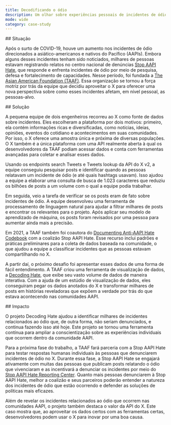 ```yaml
---
title: Decodificando o ódio
description: Um olhar sobre experiências pessoais de incidentes de ódio durante a COVID-19
mode: wide
category: case-study
---
```


<div id="situation">
  ## Situação
</div>

Após o surto de COVID-19, houve um aumento nos incidentes de ódio direcionados a asiático-americanos e nativos do Pacífico (AAPIs). Embora alguns desses incidentes tenham sido noticiados, milhares de pessoas estavam registrando relatos no centro nacional de denúncias [Stop AAPI Hate](https://stopaapihate.org/), que responde e enfrenta incidentes de ódio por meio de pesquisa, defesa e fortalecimento de capacidades. Nesse período, foi fundada a [The Asian American Foundation (TAAF)](https://www.taaf.org/). Essa organização se tornou a força motriz por trás da equipe que decidiu aproveitar o X para oferecer uma nova perspectiva sobre como esses incidentes afetam, em nível pessoal, as pessoas-alvo.

<div id="solution">
  ## Solução
</div>

A pequena equipe de dois engenheiros recorreu ao X como fonte de dados sobre incidentes. Eles escolheram a plataforma por dois motivos: primeiro, ela contém informações ricas e diversificadas, como notícias, ideias, opiniões, eventos do cotidiano e acontecimentos em suas comunidades. Por isso, o X oferece uma amostra única e próxima de diversas populações. O X também é a única plataforma com uma API realmente aberta à qual os desenvolvedores da TAAF podiam acessar dados e conta com ferramentas avançadas para coletar e analisar esses dados. 

Usando os endpoints search Tweets e Tweets lookup da API do X v2, a equipe conseguiu pesquisar posts e identificar quando as pessoas relatavam um incidente de ódio (e até quais hashtags usavam). Isso ajudou a equipe a elaborar uma consulta de busca de 1.023 caracteres que reduziu os bilhões de posts a um volume com o qual a equipe podia trabalhar. 

Em seguida, veio a tarefa de verificar se os posts eram de fato sobre incidentes de ódio. A equipe desenvolveu uma ferramenta de processamento de linguagem natural para ajudar a filtrar milhares de posts e encontrar os relevantes para o projeto. Após aplicar seu modelo de aprendizado de máquina, os posts foram revisados por uma pessoa para aumentar ainda mais a precisão. 

Em 2021, a TAAF também foi coautora do [Documenting Anti-AAPI Hate Codebook](https://stopaapihate.org/wp-content/uploads/2021/12/SAH-x-TAAF-Codebook-FINAL-2021-08-19.pdf) com a coalizão Stop AAPI Hate. Esse recurso inclui padrões e práticas preliminares para a coleta de dados baseada na comunidade, o que ajudou a equipe a classificar incidentes que as pessoas estavam compartilhando no X. 

A partir daí, o próximo desafio foi apresentar esses dados de uma forma de fácil entendimento. A TAAF criou uma ferramenta de visualização de dados, a [Decoding Hate](https://decodinghate.taaf.org/), que exibe seu vasto volume de dados de maneira interativa. Com a ajuda de um estúdio de visualização de dados, eles conseguiram pegar os dados anotados do X e transformar milhares de posts em histórias reveladoras que expõem a verdade por trás do que estava acontecendo nas comunidades AAPI.

<div id="impact">
  ## Impacto
</div>

O projeto Decoding Hate ajudou a identificar milhares de incidentes relacionados ao ódio que, de outra forma, não seriam denunciados, e continua fazendo isso até hoje. Este projeto se tornou uma ferramenta contínua para ampliar a conscientização sobre as experiências individuais que ocorrem dentro da comunidade AAPI.

Para a próxima fase do trabalho, a TAAF fará parceria com a Stop AAPI Hate para testar respostas humanas individuais às pessoas que denunciarem incidentes de ódio no X. Durante essa fase, a Stop AAPI Hate se engajará ativamente com muitas das pessoas que publicam posts relatando o ódio que vivenciaram e as incentivará a denunciar os incidentes por meio do [Stop AAPI Hate Reporting Center](https://stopaapihate.org/). Quanto mais pessoas denunciarem à Stop AAPI Hate, melhor a coalizão e seus parceiros poderão entender a natureza dos incidentes de ódio que estão ocorrendo e defender as soluções de políticas mais eficazes. 

Além de revelar os incidentes relacionados ao ódio que ocorrem nas comunidades AAPI, o projeto também destaca o valor da API do X. Este caso mostra que, ao aproveitar os dados certos com as ferramentas certas, desenvolvedores podem usar o X para inovar por uma boa causa.